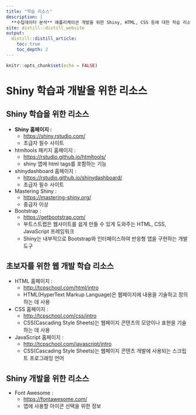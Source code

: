 ```yaml
---
title: "학습 리소스"
description: |
  **수집데이터 분석** 애플리케이션 개발을 위한 Shiny, HTML, CSS 등에 대한 학습 리소스  
site: distill::distill_website
output:
  distill::distill_article:
    toc: true
    toc_depth: 2
---
```


```r
knitr::opts_chunk$set(echo = FALSE)
```

# Shiny 학습과 개발을 위한 리소스

## Shiny 학습을 위한 리소스

* **Shiny 홈페이지 :** 
     + [https://shiny.rstudio.com/](https://shiny.rstudio.com/){target="_blank"}
     + 초급자 필수 사이트
* htmltools 패키지 홈페이지 : 
     + [https://rstudio.github.io/htmltools/](https://rstudio.github.io/htmltools/){target="_blank"}
     + shiny 앱에 html tags를 포함하는 기능     
* shinydashboard 홈페이지 : 
     + [https://rstudio.github.io/shinydashboard/](https://rstudio.github.io/shinydashboard/){target="_blank"}
     + 초급자 필수 사이트     
* Mastering Shiny : 
     + [https://mastering-shiny.org/](https://mastering-shiny.org/){target="_blank"} 
     + 중급자 이상
* Bootstrap : 
     + [https://getbootstrap.com/](https://getbootstrap.com/){target="_blank"} 
     + 부트스트랩은 웹사이트를 쉽게 만들 수 있게 도와주는 HTML, CSS, JavaScript 프레임워크
     + Shiny는 내부적으로 Bootstrap와 인터페이스하여 반응형 앱을 구현하는 개발 도구

## 초보자를 위한 웹 개발 학습 리소스

* HTML 홈페이지 : 
     + [http://tcpschool.com/html/intro](http://tcpschool.com/html/intro){target="_blank"}
     + HTML(HyperText Markup Language)은 웹페이지에 내용을 기술하고 정의하는 데 사용

* CSS 홈페이지 : 
     + [http://tcpschool.com/css/intro](http://tcpschool.com/css/intro){target="_blank"}
     + CSS(Cascading Style Sheets)는 웹페이지 콘텐츠의 모양이나 표현을 기술하는 데 사용  

* JavaScript 홈페이지 : 
     + [http://tcpschool.com/javascript/intro](http://tcpschool.com/javascript/intro){target="_blank"}
     + CSS(Cascading Style Sheets)는 웹페이지 콘텐츠 개발에 사용되는 스크립트 프로그래밍 언어

## Shiny 개발을 위한 리소스

* Font Awesome : 
     + [https://fontawesome.com/](https://fontawesome.com/){target="_blank"}
     + 앱에 사용할 아이콘 선택을 위한 정보 
